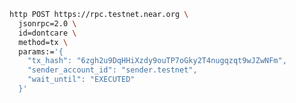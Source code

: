 ```bash
http POST https://rpc.testnet.near.org \
  jsonrpc=2.0 \
  id=dontcare \
  method=tx \
  params:='{
    "tx_hash": "6zgh2u9DqHHiXzdy9ouTP7oGky2T4nugqzqt9wJZwNFm",
    "sender_account_id": "sender.testnet",
    "wait_until": "EXECUTED"
  }'
```
